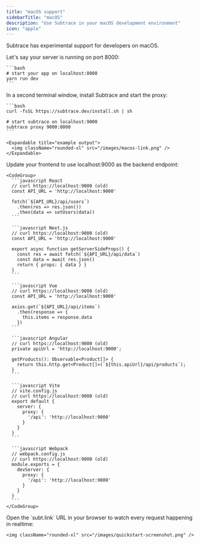 ```yaml
---
title: "macOS support"
sidebarTitle: "macOS"
description: "Use Subtrace in your macOS development environment"
icon: "apple"
---
```


Subtrace has experimental support for developers on macOS.

<Steps>
  <Step title="Start your app">
    Let's say your server is running on port 8000:

    ```bash
    # start your app on localhost:8000
    yarn run dev
    ```
  </Step>

  <Step title="Start Subtrace">
    In a second terminal window, install Subtrace and start the proxy:

    ```bash
    curl -fsSL https://subtrace.dev/install.sh | sh

    # start subtrace on localhost:9000
    subtrace proxy 9000:8000
    ```

    <Expandable title="example output">
      <img className="rounded-xl" src="/images/macos-link.png" />
    </Expandable>
  </Step>

  <Step title="Run proxy">
    Update your frontend to use localhost:9000 as the backend endpoint:

    <CodeGroup>
      ```javascript React
      // curl https://localhost:9000 (old)
      const API_URL = 'http://localhost:9000'
      
      fetch(`${API_URL}/api/users`)
        .then(res => res.json())
        .then(data => setUsers(data))
      ```

      ```javascript Next.js
      // curl https://localhost:9000 (old)
      const API_URL = 'http://localhost:9000'
      
      export async function getServerSideProps() {
        const res = await fetch(`${API_URL}/api/data`)
        const data = await res.json()
        return { props: { data } }
      }
      ```

      ```javascript Vue
      // curl https://localhost:9000 (old)
      const API_URL = 'http://localhost:9000'
      
      axios.get(`${API_URL}/api/items`)
        .then(response => {
          this.items = response.data
        })
      ```

      ```javascript Angular
      // curl https://localhost:9000 (old)
      private apiUrl = 'http://localhost:9000';
      
      getProducts(): Observable<Product[]> {
        return this.http.get<Product[]>(`${this.apiUrl}/api/products`);
      }
      ```

      ```javascript Vite
      // vite.config.js
      // curl https://localhost:9000 (old)
      export default {
        server: {
          proxy: {
            '/api': 'http://localhost:9000'
          }
        }
      }
      ```

      ```javascript Webpack
      // webpack.config.js
      // curl https://localhost:9000 (old)
      module.exports = {
        devServer: {
          proxy: {
            '/api': 'http://localhost:9000'
          }
        }
      }
      ```
    </CodeGroup>
  </Step>

  <Step title="Watch">
    Open the `subt.link` URL in your browser to watch every request happening
    in realtime:

    <img className="rounded-xl" src="/images/quickstart-screenshot.png" />
  </Step>
</Steps>
